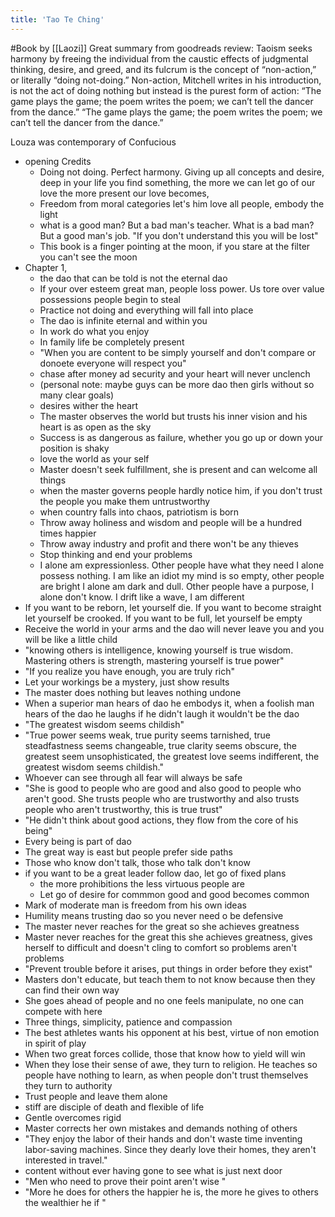 ```yaml
---
title: 'Tao Te Ching'
---
```


#Book by [[Laozi]]
Great summary from goodreads review:
Taoism seeks harmony by freeing the individual from the caustic effects of judgmental thinking, desire, and greed, and its fulcrum is the concept of “non-action,” or literally “doing not-doing.” Non-action, Mitchell writes in his introduction, is not the act of doing nothing but instead is the purest form of action: “The game plays the game; the poem writes the poem; we can’t tell the dancer from the dance.”
“The game plays the game; the poem writes the poem; we can’t tell the dancer from the dance.”


Louza was contemporary of Confucious

- opening Credits
	- Doing not doing. Perfect harmony. Giving up all concepts and desire, deep in your life you find something, the more we can let go of our love the more present our love becomes, 
	- Freedom from moral categories let's him love all people, embody the light
	- what is a good man? But a bad man's teacher. What is a bad man? But a good man's job. "If you don't understand this you will be lost"
	- This book is a finger pointing at the moon, if you stare at the filter you can't see the moon
- Chapter 1, 
	- the dao that can be told is not the eternal dao
	- If your over esteem great man, people loss power. Us tore over value possessions people begin to steal
	- Practice not doing and everything will fall into place
	- The dao is infinite eternal and within you 
	- In work do what you enjoy
	- In family life be completely present
	- "When you are content to be simply yourself and don't compare or donoete everyone will respect you"
	- chase after money ad security and your heart will never unclench
	- (personal note: maybe guys can be more dao then girls without so many clear goals)
	- desires wither the heart
	- The master observes the world but trusts his inner vision and his heart is as open as the sky
	- Success is as dangerous as failure, whether you go up or down your position is shaky
	- love the world as your self
	- Master doesn't seek fulfillment, she is present and can welcome all things
	- when the master governs people hardly notice him, if you don't trust the people you make them untrustworthy 
	- when country falls into chaos, patriotism is born
	- Throw away holiness and wisdom and people will be a hundred times happier
	- Throw away industry and profit and there won't be any thieves
	- Stop thinking and end your problems 
	- I alone am expressionless. Other people have what they need I alone possess nothing. I am like an idiot my mind is so empty, other people are bright I alone am dark and dull. Other people have a purpose, I alone don't know. I drift like a wave, I am different 
- If you want to be reborn, let yourself die. If you want to become straight let yourself be crooked. If you want to be full, let yourself be empty
- Receive the world in your arms and the dao will never leave you and you will be like a little child
- "knowing others is intelligence, knowing yourself is true wisdom. Mastering others is strength, mastering yourself is true power"
- "If you realize you have enough, you are truly rich"
- Let your workings be a mystery, just show results
- The master does nothing but leaves nothing undone
- When a superior man hears of dao he embodys it, when a foolish man hears of the dao he laughs if he didn't laugh it wouldn't be the dao
- "The greatest wisdom seems childish"
- "True power seems weak, true purity seems tarnished, true steadfastness seems changeable, true clarity seems obscure, the greatest seem unsophisticated, the greatest love seems indifferent, the greatest wisdom seems childish."
- Whoever can see through all fear will always be safe
- "She is good to people who are good and also good to people who aren't good. She trusts people who are trustworthy and also trusts people who aren't trustworthy, this is true trust"
- "He didn't think about good actions, they flow from the core of his being"
- Every being is part of dao
- The great way is east but people prefer side paths
- Those who know don't talk, those who talk don't know
- if you want to be a great leader follow dao, let go of fixed plans
	- the more prohibitions the less virtuous people are
	- Let go of desire for commmon good and good becomes common
- Mark of moderate man is freedom from his own ideas
- Humility means trusting dao so you never need o be defensive
- The master never reaches for the great so she achieves greatness 
- Master never reaches for the great this she achieves greatness, gives herself to difficult and doesn't cling to comfort so problems aren't problems
- "Prevent trouble before it arises, put things in order before they exist"
- Masters don't educate, but teach them to not know because then they can find their own way
- She goes ahead of people and no one feels manipulate, no one can compete with here
- Three things, simplicity, patience and compassion
- The best athletes wants his opponent at his best, virtue of non emotion in spirit of play 
- When two great forces collide, those that know how to yield will win
- When they lose their sense of awe, they turn to religion. He teaches so people have nothing to learn, as when people don't trust themselves they turn to authority
- Trust people and leave them alone 
- stiff are disciple of death and flexible of life
- Gentle overcomes rigid 
- Master corrects her own mistakes and demands nothing of others
- "They enjoy the labor of their hands and don't waste time inventing labor-saving machines. Since they dearly love their homes, they aren't interested in travel."
- content without ever having gone to see what is just next door
- "Men who need to prove their point aren't wise "
- "More he does for others the happier he is, the more he gives to others the wealthier he if "

